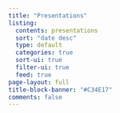 ```yaml
---
title: "Presentations"
listing:
  contents: presentations
  sort: "date desc"
  type: default
  categories: true
  sort-ui: true
  filter-ui: true
  feed: true
page-layout: full
title-block-banner: "#C34E17"
comments: false
---
```

